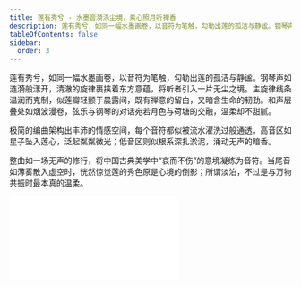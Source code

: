 ```yaml
---
title: 莲有秀兮 - 水墨音漪涤尘境，素心照月听禅香
description: 莲有秀兮，如同一幅水墨画卷，以音符为笔触，勾勒出莲的孤洁与静谧。钢琴声如涟漪般漾开，清澈的旋律裹挟着东方意蕴，将听者引入一片无尘之境。主旋律线条温润而克制，似莲瓣轻颤于晨露间，既有禅意的留白，又暗含生命的韧劲。和声层叠处如烟波漫卷，弦乐与钢琴的对话宛若月色与荷塘的交融，温柔却不甜腻。
tableOfContents: false
sidebar:
  order: 3
---
```


莲有秀兮，如同一幅水墨画卷，以音符为笔触，勾勒出莲的孤洁与静谧。钢琴声如涟漪般漾开，清澈的旋律裹挟着东方意蕴，将听者引入一片无尘之境。主旋律线条温润而克制，似莲瓣轻颤于晨露间，既有禅意的留白，又暗含生命的韧劲。和声层叠处如烟波漫卷，弦乐与钢琴的对话宛若月色与荷塘的交融，温柔却不甜腻。

极简的编曲架构出丰沛的情感空间，每个音符都似被流水濯洗过般通透。高音区如星子坠入莲心，泛起粼粼微光；低音区则似根系深扎淤泥，涌动无声的暗香。

整曲如一场无声的修行，将中国古典美学中“哀而不伤”的意境凝练为音符。当尾音如薄雾散入虚空时，恍然惊觉莲的秀色原是心境的倒影；所谓淡泊，不过是与万物共振时最本真的温柔。

<iframe class="bili-video" src="//player.bilibili.com/player.html?isOutside=true&aid=114229252264166&bvid=BV1kvZNYqEX3&cid=29083502152&p=1" scrolling="no" border="0" frameborder="no" framespacing="0" allowfullscreen="true"></iframe>